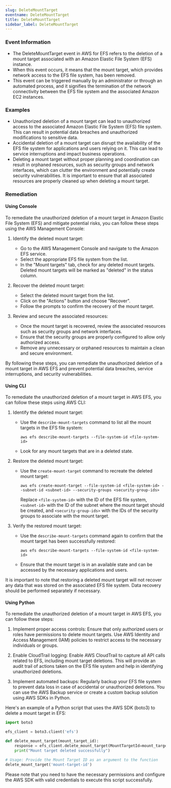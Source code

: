 ```yaml
--- 
slug: DeleteMountTarget
eventname: DeleteMountTarget
title: DeleteMountTarget
sidebar_label: DeleteMountTarget
---
```

                       
### Event Information

- The DeleteMountTarget event in AWS for EFS refers to the deletion of a mount target associated with an Amazon Elastic File System (EFS) instance.
- When this event occurs, it means that the mount target, which provides network access to the EFS file system, has been removed.
- This event can be triggered manually by an administrator or through an automated process, and it signifies the termination of the network connectivity between the EFS file system and the associated Amazon EC2 instances.


### Examples

- Unauthorized deletion of a mount target can lead to unauthorized access to the associated Amazon Elastic File System (EFS) file system. This can result in potential data breaches and unauthorized modifications to sensitive data.
- Accidental deletion of a mount target can disrupt the availability of the EFS file system for applications and users relying on it. This can lead to service interruptions and impact business operations.
- Deleting a mount target without proper planning and coordination can result in orphaned resources, such as security groups and network interfaces, which can clutter the environment and potentially create security vulnerabilities. It is important to ensure that all associated resources are properly cleaned up when deleting a mount target.

### Remediation

#### Using Console

To remediate the unauthorized deletion of a mount target in Amazon Elastic File System (EFS) and mitigate potential risks, you can follow these steps using the AWS Management Console:

1. Identify the deleted mount target:
   - Go to the AWS Management Console and navigate to the Amazon EFS service.
   - Select the appropriate EFS file system from the list.
   - In the "Mount targets" tab, check for any deleted mount targets. Deleted mount targets will be marked as "deleted" in the status column.

2. Recover the deleted mount target:
   - Select the deleted mount target from the list.
   - Click on the "Actions" button and choose "Recover".
   - Follow the prompts to confirm the recovery of the mount target.

3. Review and secure the associated resources:
   - Once the mount target is recovered, review the associated resources such as security groups and network interfaces.
   - Ensure that the security groups are properly configured to allow only authorized access.
   - Remove any unnecessary or orphaned resources to maintain a clean and secure environment.

By following these steps, you can remediate the unauthorized deletion of a mount target in AWS EFS and prevent potential data breaches, service interruptions, and security vulnerabilities.

#### Using CLI

To remediate the unauthorized deletion of a mount target in AWS EFS, you can follow these steps using AWS CLI:

1. Identify the deleted mount target:
   - Use the `describe-mount-targets` command to list all the mount targets in the EFS file system: 
     ```
     aws efs describe-mount-targets --file-system-id <file-system-id>
     ```
   - Look for any mount targets that are in a deleted state.

2. Restore the deleted mount target:
   - Use the `create-mount-target` command to recreate the deleted mount target:
     ```
     aws efs create-mount-target --file-system-id <file-system-id> --subnet-id <subnet-id> --security-groups <security-group-ids>
     ```
     Replace `<file-system-id>` with the ID of the EFS file system, `<subnet-id>` with the ID of the subnet where the mount target should be created, and `<security-group-ids>` with the IDs of the security groups to associate with the mount target.

3. Verify the restored mount target:
   - Use the `describe-mount-targets` command again to confirm that the mount target has been successfully restored:
     ```
     aws efs describe-mount-targets --file-system-id <file-system-id>
     ```
   - Ensure that the mount target is in an available state and can be accessed by the necessary applications and users.

It is important to note that restoring a deleted mount target will not recover any data that was stored on the associated EFS file system. Data recovery should be performed separately if necessary.

#### Using Python

To remediate the unauthorized deletion of a mount target in AWS EFS, you can follow these steps:

1. Implement proper access controls: Ensure that only authorized users or roles have permissions to delete mount targets. Use AWS Identity and Access Management (IAM) policies to restrict access to the necessary individuals or groups.

2. Enable CloudTrail logging: Enable AWS CloudTrail to capture all API calls related to EFS, including mount target deletions. This will provide an audit trail of actions taken on the EFS file system and help in identifying unauthorized deletions.

3. Implement automated backups: Regularly backup your EFS file system to prevent data loss in case of accidental or unauthorized deletions. You can use the AWS Backup service or create a custom backup solution using AWS SDKs in Python.

Here's an example of a Python script that uses the AWS SDK (boto3) to delete a mount target in EFS:

```python
import boto3

efs_client = boto3.client('efs')

def delete_mount_target(mount_target_id):
    response = efs_client.delete_mount_target(MountTargetId=mount_target_id)
    print("Mount target deleted successfully")

# Usage: Provide the Mount Target ID as an argument to the function
delete_mount_target('mount-target-id')
```

Please note that you need to have the necessary permissions and configure the AWS SDK with valid credentials to execute this script successfully.


 